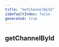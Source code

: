 ```yaml
---
title: "GetChannelById"
isDefaultIndex: false
generated: true
---
```



<!-- This file was generated from the CommandKit source. Do not modify. Instead, re-run the "docgen" script -->


## getChannelById

<GenerationInfo sourceFile="packages/ai/src/tools/get-channel-by-id.ts" sourceLine="5" packageName="@commandkit/ai" />



